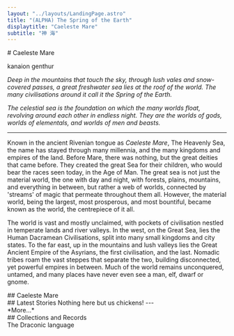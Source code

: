 ```yaml
---
layout: "../layouts/LandingPage.astro"
title: "(ALPHA) The Spring of the Earth"
displaytitle: "Caeleste Mare"
subtitle: "神 海"
---
```


<ColourBand>
# Caeleste Mare

<p class="subtitle">
    <Drac>kanaion genthur</Drac>
</p>

</ColourBand>

<CBox>

*Deep in the mountains that touch the sky, through lush vales and snow-covered passes, a great freshwater sea lies at the roof of the world. The many civilisations around it call it the Spring of the Earth.*

*The celestial sea is the foundation on which the many worlds float, revolving around each other in endless night. They are the worlds of gods, worlds of elementals, and worlds of men and beasts.*

---

Known in the ancient Rivenian tongue as *Caeleste Mare*, The Heavenly Sea, the name has stayed through many millennia, and the many kingdoms and empires of the land. Before Mare, there was nothing, but the great deities that came before. They created the great Sea for their children, who would bear the races seen today, in the Age of Man. The great sea is not just the material world, the one with day and night, with forests, plains, mountains, and everything in between, but rather a web of worlds, connected by 'streams' of magic that permeate throughout them all. However, the material world, being the largest, most prosperous, and most bountiful, became known as the world, the centrepiece of it all.

The world is vast and mostly unclaimed, with pockets of civilisation nestled in temperate lands and river valleys. In the west, on the Great Sea, lies the Human Dacramean Civilisations, split into many small kingdoms and city states. To the far east, up in the mountains and lush valleys lies the Great Ancient Empire of the Asyrians, the first civilisation, and the last. Nomadic tribes roam the vast steppes that separate the two, building disconnected, yet powerful empires in between. Much of the world remains unconquered, untamed, and many places have never even see a man, elf, dwarf or gnome.

</CBox>

<ColourBand>
## Caeleste Mare
</ColourBand>

<CBox>

<div class="twocol">
    <PictureArticleLink name="Pantheon of the Gods"
                        href="gods"
                        img="/images/small/pantheon.webp"
                        imgAlt="A statue standing amidst ancient ruins" 
                        />
    <PictureArticleLink name="The Many Planes"
                        href="planes"
                        img="/images/small/planes.webp"
                        imgAlt="A World Tree" 
                        />
    <PictureArticleLink name="The Material Plane"
                        href="material"
                        img="/images/small/material.webp"
                        imgAlt="A white castle by a lake in a verdant valley, a dragon flying overhead" 
                        />
</div>

</CBox>

<ColourBand>
## Latest Stories
</ColourBand>

<CBox wide>
    Nothing here but us chickens!
</CBox>
<CBox>
---
</CBox>
<CBox wide>
    <div class="threecol">
        <div></div>
        <CMButton href="stories">*More...*</CMButton>
        <div></div>
    </div>
</CBox>

<ColourBand>
## Collections and Records
</ColourBand>

<CBox>
    <div class="twocol">
        <CMButton>
            The Draconic language
        </CMButton>
    </div>
</CBox>
